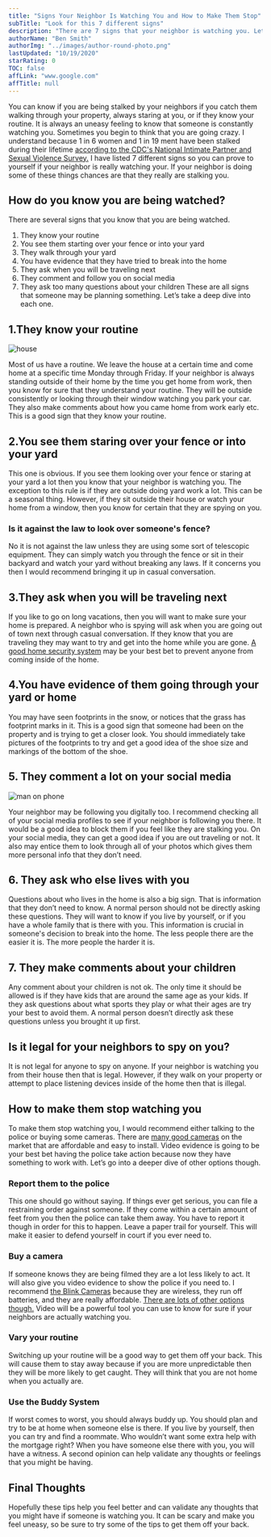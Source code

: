 ```yaml
---
title: "Signs Your Neighbor Is Watching You and How to Make Them Stop"
subTitle: "Look for this 7 different signs"
description: "There are 7 signs that your neighbor is watching you. Let's take a deep dive into each one."
authorName: "Ben Smith"
authorImg: "../images/author-round-photo.png"
lastUpdated: "10/19/2020"
starRating: 0
TOC: false
affLink: "www.google.com"
affTitle: null
---
```


You can know if you are being stalked by your neighbors if you catch them walking through your property, always staring at you, or if they know your routine. It is always an uneasy feeling to know that someone is constantly watching you.
Sometimes you begin to think that you are going crazy. I understand because 1 in 6 women and 1 in 19 ment have been stalked during their lifetime [according to the CDC's National Intimate Partner and Sexual Violence Survey.](https://nij.ojp.gov/topics/articles/overview-stalking) I have listed 7 different signs so you can prove to yourself if your neighbor is really watching your.
If your neighbor is doing some of these things chances are that they really are stalking you.

## How do you know you are being watched?

There are several signs that you know that you are being watched.

1. They know your routine
2. You see them starting over your fence or into your yard
3. They walk through your yard
4. You have evidence that they have tried to break into the home
5. They ask when you will be traveling next
6. They comment and follow you on social media
7. They ask too many questions about your children
   These are all signs that someone may be planning something. Let’s take a deep dive into each one.

## 1.They know your routine

![house](../images/misc/house-with-fence.jpg)

Most of us have a routine. We leave the house at a certain time and come home at a specific time Monday through Friday.
If your neighbor is always standing outside of their home by the time you get home from work, then you know for sure that they understand your routine. They will be outside consistently or looking through their window watching you park your car.
They also make comments about how you came home from work early etc. This is a good sign that they know your routine.

## 2.You see them staring over your fence or into your yard

This one is obvious. If you see them looking over your fence or staring at your yard a lot then you know that your neighbor is watching you. The exception to this rule is if they are outside doing yard work a lot. This can be a seasonal thing.
However, if they sit outside their house or watch your home from a window, then you know for certain that they are spying on you.

### Is it against the law to look over someone's fence?

No it is not against the law unless they are using some sort of telescopic equipment.
They can simply watch you through the fence or sit in their backyard and watch your yard without breaking any laws. If it concerns you then I would recommend bringing it up in casual conversation.

## 3.They ask when you will be traveling next

If you like to go on long vacations, then you will want to make sure your home is prepared. A neighbor who is spying will ask when you are going out of town next through casual conversation.
If they know that you are traveling they may want to try and get into the home while you are gone. [A good home security system](/posts/best-home-security-systems) may be your best bet to prevent anyone from coming inside of the home.

## 4.You have evidence of them going through your yard or home

You may have seen footprints in the snow, or notices that the grass has footprint marks in it. This is a good sign that someone had been on the property and is trying to get a closer look.
You should immediately take pictures of the footprints to try and get a good idea of the shoe size and markings of the bottom of the shoe.

## 5. They comment a lot on your social media

![man on phone](../images/misc/man-on-social-media.jpg)

Your neighbor may be following you digitally too. I recommend checking all of your social media profiles to see if your neighbor is following you there.
It would be a good idea to block them if you feel like they are stalking you. On your social media, they can get a good idea if you are out traveling or not. It also may entice them to look through all of your photos which gives them more personal info that they don’t need.

## 6. They ask who else lives with you

Questions about who lives in the home is also a big sign. That is information that they don’t need to know. A normal person should not be directly asking these questions.
They will want to know if you live by yourself, or if you have a whole family that is there with you.
This information is crucial in someone's decision to break into the home. The less people there are the easier it is. The more people the harder it is.

## 7. They make comments about your children

Any comment about your children is not ok. The only time it should be allowed is if they have kids that are around the same age as your kids.
If they ask questions about what sports they play or what their ages are try your best to avoid them. A normal person doesn’t directly ask these questions unless you brought it up first.

## Is it legal for your neighbors to spy on you?

It is not legal for anyone to spy on anyone. If your neighbor is watching you from their house then that is legal. However, if they walk on your property or attempt to place listening devices inside of the home then that is illegal.

## How to make them stop watching you

To make them stop watching you, I would recommend either talking to the police or buying some cameras. There are [many good cameras](/posts/best-battery-powered-security-cameras-for-outdoors) on the market that are affordable and easy to install.
Video evidence is going to be your best bet having the police take action because now they have something to work with.
Let’s go into a deeper dive of other options though.

### Report them to the police

This one should go without saying. If things ever get serious, you can file a restraining order against someone. If they come within a certain amount of feet from you then the police can take them away.
You have to report it though in order for this to happen. Leave a paper trail for yourself. This will make it easier to defend yourself in court if you ever need to.

### Buy a camera

If someone knows they are being filmed they are a lot less likely to act. It will also give you video evidence to show the police if you need to.
I recommend [the Blink Cameras](https://amzn.to/3jsrpbf) because they are wireless, they run off batteries, and they are really affordable. [There are lots of other options though.](/posts/best-battery-powered-security-cameras-for-outdoors)
Video will be a powerful tool you can use to know for sure if your neighbors are actually watching you.

### Vary your routine

Switching up your routine will be a good way to get them off your back. This will cause them to stay away because if you are more unpredictable then they will be more likely to get caught. They will think that you are not home when you actually are.

### Use the Buddy System

If worst comes to worst, you should always buddy up. You should plan and try to be at home when someone else is there.
If you live by yourself, then you can try and find a roommate. Who wouldn’t want some extra help with the mortgage right?
When you have someone else there with you, you will have a witness. A second opinion can help validate any thoughts or feelings that you might be having.

## Final Thoughts

Hopefully these tips help you feel better and can validate any thoughts that you might have if someone is watching you. It can be scary and make you feel uneasy, so be sure to try some of the tips to get them off your back.

